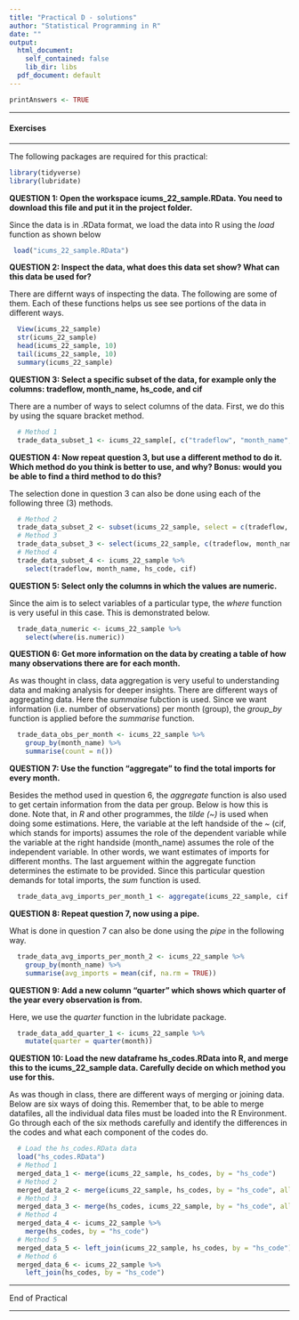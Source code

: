 ```yaml
---
title: "Practical D - solutions"
author: "Statistical Programming in R"
date: ""
output:
  html_document: 
    self_contained: false
    lib_dir: libs
  pdf_document: default
---
```


```r
printAnswers <- TRUE

```


---

#### Exercises

---

The following packages are required for this practical:

```r
library(tidyverse)
library(lubridate)
```

**QUESTION 1: Open the workspace icums_22_sample.RData. You need to download this file and put it in the project folder.**

Since the data is in .RData format, we load the data into R using the *load* function as shown below
```r
 load("icums_22_sample.RData")
```

**QUESTION 2: Inspect the data, what does this data set show? What can this data be used for?**

There are differnt ways of inspecting the data. The following are some of them. Each of these functions helps us see see portions of the data in different ways.
```r
  View(icums_22_sample)
  str(icums_22_sample)
  head(icums_22_sample, 10)
  tail(icums_22_sample, 10)
  summary(icums_22_sample)
```

**QUESTION 3: Select a specific subset of the data, for example only the columns: tradeflow, month_name, hs_code, and cif**

There are a number of ways to select columns of the data. First, we do this by using the square bracket method.
```r
  # Method 1
  trade_data_subset_1 <- icums_22_sample[, c("tradeflow", "month_name", "hs_code", "cif")]
```

**QUESTION 4: Now repeat question 3, but use a different method to do it. Which method do you think is better to use, and why? Bonus: would you be able to find a third method to do this?**

The selection done in question 3 can also be done using each of the following three (3) methods.
```r
  # Method 2
  trade_data_subset_2 <- subset(icums_22_sample, select = c(tradeflow, month_name, hs_code, cif))
  # Method 3
  trade_data_subset_3 <- select(icums_22_sample, c(tradeflow, month_name, hs_code, cif))
  # Method 4
  trade_data_subset_4 <- icums_22_sample %>% 
    select(tradeflow, month_name, hs_code, cif)
```

**QUESTION 5: Select only the columns in which the values are numeric.**

Since the aim is to select variables of a particular type, the *where* function is very useful in this case. This is demonstrated below.
```r
  trade_data_numeric <- icums_22_sample %>% 
    select(where(is.numeric))
```

**QUESTION 6: Get more information on the data by creating a table of how many observations there are for each month.**

As was thought in class, data aggregation is very useful to understanding data and making analysis for deeper insights. There are different ways of aggregating data. Here the *summaise* fubction is used. Since we want information (i.e. number of observations) per month (group), the *group_by* function is applied before the *summarise* function. 
```r
  trade_data_obs_per_month <- icums_22_sample %>% 
    group_by(month_name) %>% 
    summarise(count = n())
```

**QUESTION 7: Use the function “aggregate” to find the total imports for every month.**

Besides the method used in question 6, the *aggregate* function is also used to get certain information from the data per group. Below is how this is done. Note that, in *R* and other programmes, the *tilde (~)* is used when doing some estimations. Here, the variable at the left handside of the *~* (cif, which stands for imports) assumes the role of the dependent variable while the variable at the right handside (month_name) assumes the role of the independent variable. In other words, we want estimates of imports for different months. The last arguement within the aggregate function determines the estimate to be provided. Since this particular question demands for total imports, the *sum* function is used.
```r
  trade_data_avg_imports_per_month_1 <- aggregate(icums_22_sample, cif ~ month_name, sum)
```

**QUESTION 8: Repeat question 7, now using a pipe.**

What is done in question 7 can also be done using the *pipe* in the following way.
```r
  trade_data_avg_imports_per_month_2 <- icums_22_sample %>% 
    group_by(month_name) %>% 
    summarise(avg_imports = mean(cif, na.rm = TRUE))
```

**QUESTION 9: Add a new column “quarter” which shows which quarter of the year every observation is from.**

Here, we use the *quarter* function in the lubridate package.
```r
  trade_data_add_quarter_1 <- icums_22_sample %>% 
    mutate(quarter = quarter(month))
```

**QUESTION 10: Load the new dataframe hs_codes.RData into R, and merge this to the icums_22_sample data. Carefully decide on which method you use for this.**

As was though in class, there are different ways of merging or joining data. Below are six ways of doing this. Remember that, to be able to merge datafiles, all the individual data files must be loaded into the R Environment. Go through each of the six methods carefully and identify the differences in the codes and what each component of the codes do.
```r
  # Load the hs_codes.RData data
  load("hs_codes.RData")
  # Method 1
  merged_data_1 <- merge(icums_22_sample, hs_codes, by = "hs_code")
  # Method 2
  merged_data_2 <- merge(icums_22_sample, hs_codes, by = "hs_code", all.x = TRUE)
  # Method 3
  merged_data_3 <- merge(hs_codes, icums_22_sample, by = "hs_code", all.y = TRUE)
  # Method 4
  merged_data_4 <- icums_22_sample %>% 
    merge(hs_codes, by = "hs_code")
  # Method 5
  merged_data_5 <- left_join(icums_22_sample, hs_codes, by = "hs_code")
  # Method 6
  merged_data_6 <- icums_22_sample %>% 
    left_join(hs_codes, by = "hs_code")
```

---

End of Practical

---


